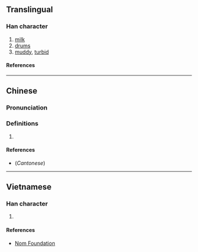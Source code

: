 {{character info/new}}
==Translingual==

===Han character===
{{Han char|rn=85|rad=水|as=09|sn=12|four=32114|canj=EHJG|ids=⿰氵重}}

# [[milk]]
# [[drum]]s
# [[muddy]], [[turbid]]

====References====
{{Han ref|kx=0638.070|dkj=17864|dj=1045.020|hdz=31680.020|uh=6E69}}

----

==Chinese==
{{zh-forms}}

===Pronunciation===
{{zh-pron
|m=dòng,zhòng
|c=dung6,dung3,zung3
|mc=y
|oc=y
|ma=
|cat=n,a
}}

===Definitions===
{{zh-hanzi}}

# {{rfdef|zh}}

====References====
* (''Cantonese'') {{R:yue:Hanzi}}

----

==Vietnamese==

===Han character===
{{vi-readings|rs=水09|reading=chòng}}

# {{rfdef|vi|sort=水09}}

====References====
* [http://nomfoundation.org/common/nom_details.php?codepoint=6e69 Nom Foundation]